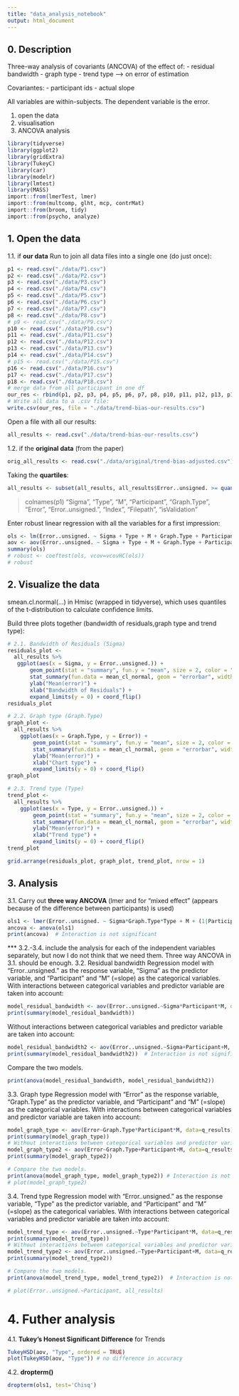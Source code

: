 ```yaml
---
title: "data_analysis_notebook"
output: html_document
---
```


## 0. Description
Three-way analysis of covariants (ANCOVA) of the effect of:
 - residual bandwidth
 - graph type
 - trend type
 -----> on error of estimation

Covariantes:
 - participant ids
 - actual slope

All variables are within-subjects.
The dependent variable is the error.

1. open the data
2. visualisation
3. ANCOVA analysis

```r
library(tidyverse)
library(ggplot2)
library(gridExtra)
library(TukeyC)
library(car)
library(modelr)
library(lmtest)
library(MASS)
import::from(lmerTest, lmer)
import::from(multcomp, glht, mcp, contrMat)
import::from(broom, tidy)
import::from(psycho, analyze)
```


## 1. Open the data
1.1. if **our data**
Run to join all data files into a single one (do just once):
```r
p1 <- read.csv("./data/P1.csv")
p2 <- read.csv("./data/P2.csv")
p3 <- read.csv("./data/P3.csv")
p4 <- read.csv("./data/P4.csv")
p5 <- read.csv("./data/P5.csv")
p6 <- read.csv("./data/P6.csv")
p7 <- read.csv("./data/P7.csv")
p8 <- read.csv("./data/P8.csv")
# p9 <- read.csv("./data/P9.csv")
p10 <- read.csv("./data/P10.csv")
p11 <- read.csv("./data/P11.csv")
p12 <- read.csv("./data/P12.csv")
p13 <- read.csv("./data/P13.csv")
p14 <- read.csv("./data/P14.csv")
# p15 <- read.csv("./data/P15.csv")
p16 <- read.csv("./data/P16.csv")
p17 <- read.csv("./data/P17.csv")
p18 <- read.csv("./data/P18.csv")
# merge data from all participant in one df
our_res <- rbind(p1, p2, p3, p4, p5, p6, p7, p8, p10, p11, p12, p13, p14, p16, p17, p18)
# Write all data to a .csv file:
write.csv(our_res, file = "./data/trend-bias-our-results.csv")
```

Open a file with all our results:
```r
all_results <- read.csv("./data/trend-bias-our-results.csv")
```

1.2. if the **original data** (from the paper)
```r
orig_all_results <- read.csv("./data/original/trend-bias-adjusted.csv")
```


Taking the **quartiles**:
```r
all_results <- subset(all_results, all_results$Error..unsigned. >= quantile(all_results$Error..unsigned., 0.25 ) & all_results$Error..unsigned. <= quantile(all_results$Error..unsigned. , 0.75 ))
```

> colnames(p1)
"Sigma", "Type", "M", "Participant", "Graph.Type", "Error",
"Error..unsigned.", "Index", "Filepath", "isValidation"

Enter robust linear regression with all the variables for a first impression:
```r
ols <- lm(Error..unsigned. ~ Sigma + Type + M + Graph.Type + Participant, data=all_results)
aov <- aov(Error..unsigned. ~ Sigma + Type + M + Graph.Type + Participant, data=all_results)
summary(ols)
# robust <- coeftest(ols, vcov=vcovHC(ols))
# robust
```


## 2. Visualize the data
smean.cl.normal(...) in Hmisc (wrapped in tidyverse), which uses quantiles of the t-distribution to calculate confidence limits.

Build three plots together (bandwidth of residuals,graph type and trend type):
```r
# 2.1. Bandwidth of Residuals (Sigma)
residuals_plot <- 
  all_results %>% 
   ggplot(aes(x = Sigma, y = Error..unsigned.)) +
       geom_point(stat = "summary", fun.y = "mean", size = 2, color = "red") +
       stat_summary(fun.data = mean_cl_normal, geom = "errorbar", width=0) + 
       ylab("Mean(error)") +
       xlab("Bandwidth of Residuals") +
       expand_limits(y = 0) + coord_flip()
residuals_plot

# 2.2. Graph type (Graph.Type)
graph_plot <- 
  all_results %>% 
    ggplot(aes(x = Graph.Type, y = Error)) +
        geom_point(stat = "summary", fun.y = "mean", size = 2, color = "red") +
        stat_summary(fun.data = mean_cl_normal, geom = "errorbar", width=0) + 
        ylab("Mean(error)") +
        xlab("Chart type") +
        expand_limits(y = 0) + coord_flip()
graph_plot

# 2.3. Trend type (Type)
trend_plot <- 
  all_results %>% 
    ggplot(aes(x = Type, y = Error..unsigned.)) +
        geom_point(stat = "summary", fun.y = "mean", size = 2, color = "red") +
        stat_summary(fun.data = mean_cl_normal, geom = "errorbar", width=0) + 
        ylab("Mean(error)") +
        xlab("Trend type") +
        expand_limits(y = 0) + coord_flip()
trend_plot

grid.arrange(residuals_plot, graph_plot, trend_plot, nrow = 1)
```


## 3. Analysis
3.1. Carry out **three way ANCOVA** (lmer and for "mixed effect" (appears because of the difference between participants) is used)
```r
ols1 <- lmer(Error..unsigned. ~ Sigma*Graph.Type*Type + M + (1|Participant), data=orig_all_results)
ancova <- anova(ols1)
print(ancova)  # Interaction is not significant
```


*** 3.2.-3.4. include the analysis for each of the independent variables separately,
but now I do not think that we need them. Three way ANCOVA in 3.1. should be enough.
3.2. Residual bandwidth
Regression model with "Error..unsigned." as the response variable, "Sigma" as the predictor variable, and "Participant" and "M" (=slope) as the categorical variables.
With interactions between categorical variables and predictor variable are taken into account:
```r
model_residual_bandwidth <- aov(Error..unsigned.~Sigma*Participant*M, data=all_results)
print(summary(model_residual_bandwidth))
```

Without interactions between categorical variables and predictor variable are taken into account:
```r
model_residual_bandwidth2 <- aov(Error..unsigned.~Sigma+Participant+M, data=all_results)
print(summary(model_residual_bandwidth2))  # Interaction is not significant
```

Compare the two models.
```r
print(anova(model_residual_bandwidth, model_residual_bandwidth2))
```

3.3. Graph type
Regression model with "Error" as the response variable, "Graph.Type" as the predictor variable, and "Participant" and "M" (=slope) as the categorical variables.
With interactions between categorical variables and predictor variable are taken into account:
```r
model_graph_type <- aov(Error~Graph.Type*Participant*M, data=q_results)
print(summary(model_graph_type))
# Without interactions between categorical variables and predictor variable are taken into account:
model_graph_type2 <- aov(Error~Graph.Type+Participant+M, data=q_results)
print(summary(model_graph_type2))

# Compare the two models.
print(anova(model_graph_type, model_graph_type2)) # Interaction is not significant
# plot(model_graph_type2)
```

3.4. Trend type
Regression model with "Error..unsigned." as the response variable, "Type" as the predictor variable, and "Participant" and "M" (=slope) as the categorical variables.
With interactions between categorical variables and predictor variable are taken into account:
```r
model_trend_type <- aov(Error..unsigned.~Type*Participant*M, data=q_results)
print(summary(model_trend_type))
# Without interactions between categorical variables and predictor variable are taken into account:
model_trend_type2 <- aov(Error..unsigned.~Type+Participant+M, data=q_results)
print(summary(model_trend_type2))

# Compare the two models.
print(anova(model_trend_type, model_trend_type2))  # Interaction is not significant

# plot(Error..unsigned.~Participant, all_results)
```


# 4. Futher analysis
4.1. **Tukey's Honest Significant Difference** for Trends
```r
TukeyHSD(aov, "Type", ordered = TRUE)
plot(TukeyHSD(aov, "Type")) # no difference in accuracy
```

4.2. **dropterm()**
```r
dropterm(ols1, test='Chisq')
```
